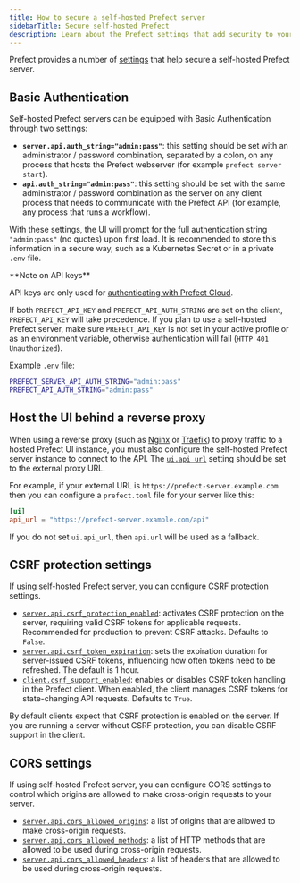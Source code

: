 ```yaml
---
title: How to secure a self-hosted Prefect server
sidebarTitle: Secure self-hosted Prefect
description: Learn about the Prefect settings that add security to your self-hosted server.
---
```


Prefect provides a number of [settings](/v3/concepts/settings-and-profiles) that help secure a self-hosted Prefect server.

## Basic Authentication

Self-hosted Prefect servers can be equipped with Basic Authentication through two settings:

- **`server.api.auth_string="admin:pass"`**: this setting should be set with an administrator / password combination, separated by a colon, on any process that hosts the Prefect webserver (for example `prefect server start`).
- **`api.auth_string="admin:pass"`**: this setting should be set with the same administrator / password combination as the server on any client process that needs to communicate with the Prefect API (for example, any process that runs a workflow).

With these settings, the UI will prompt for the full authentication string `"admin:pass"` (no quotes) upon first load. It is recommended to store this information in a secure way, such as a Kubernetes Secret or in a private `.env` file.

<Warning>
**Note on API keys**

API keys are only used for [authenticating with Prefect Cloud](/v3/how-to-guides/cloud/manage-users/api-keys).

If both `PREFECT_API_KEY` and `PREFECT_API_AUTH_STRING` are set on the client, `PREFECT_API_KEY` will take precedence. If you plan to use a
self-hosted Prefect server, make sure `PREFECT_API_KEY` is not set in your active profile or as
an environment variable, otherwise authentication will fail (`HTTP 401 Unauthorized`). 
</Warning>

Example `.env` file:

```bash .env
PREFECT_SERVER_API_AUTH_STRING="admin:pass"
PREFECT_API_AUTH_STRING="admin:pass"
```

## Host the UI behind a reverse proxy

When using a reverse proxy (such as [Nginx](https://nginx.org) or [Traefik](https://traefik.io)) to proxy traffic to a 
 hosted Prefect UI instance, you must also configure the self-hosted Prefect server instance to connect to the API. 
The [`ui.api_url`](/v3/develop/settings-ref/#api_url) setting should be set to the external proxy URL.

For example, if your external URL is `https://prefect-server.example.com` then you can configure a `prefect.toml` file for your server like this:

```toml prefect.toml
[ui]
api_url = "https://prefect-server.example.com/api"
```

If you do not set `ui.api_url`, then `api.url` will be used as a fallback.

## CSRF protection settings

If using self-hosted Prefect server, you can configure CSRF protection settings.

- [`server.api.csrf_protection_enabled`](/v3/develop/settings-ref/#csrf-protection-enabled): activates CSRF protection on the server, 
requiring valid CSRF tokens for applicable requests. Recommended for production to prevent CSRF attacks. 
Defaults to `False`.
- [`server.api.csrf_token_expiration`](/v3/develop/settings-ref/#csrf-token-expiration): sets the expiration duration for server-issued CSRF tokens, 
influencing how often tokens need to be refreshed. The default is 1 hour.
- [`client.csrf_support_enabled`](/v3/develop/settings-ref/#csrf-support-enabled): enables or disables CSRF token handling in the Prefect client. 
When enabled, the client manages CSRF tokens for state-changing API requests. Defaults to `True`.

By default clients expect that CSRF protection is enabled on the server. If you are running a server without CSRF protection, 
you can disable CSRF support in the client.

## CORS settings

If using self-hosted Prefect server, you can configure CORS settings to control which origins are allowed to make cross-origin requests to your server.

- [`server.api.cors_allowed_origins`](/v3/develop/settings-ref/#cors-allowed-origins): a list of origins that are allowed to make cross-origin requests.
- [`server.api.cors_allowed_methods`](/v3/develop/settings-ref/#cors-allowed-methods): a list of HTTP methods that are allowed to be used during cross-origin requests.
- [`server.api.cors_allowed_headers`](/v3/develop/settings-ref/#cors-allowed-headers): a list of headers that are allowed to be used during cross-origin requests.
